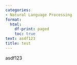 ```yaml
---
categories:
- Natural Language Processing
format:
  html:
    df-print: paged
    toc: true
text: asdf123
title: test
---
```

asdf123
